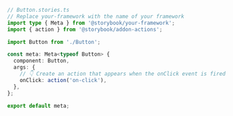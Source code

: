```ts
// Button.stories.ts
// Replace your-framework with the name of your framework
import type { Meta } from '@storybook/your-framework';
import { action } from '@storybook/addon-actions';

import Button from './Button';

const meta: Meta<typeof Button> {
  component: Button,
  args: {
    // 👇 Create an action that appears when the onClick event is fired
    onClick: action('on-click'),
  },
};

export default meta;
```
